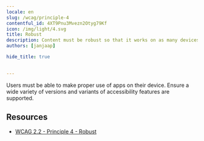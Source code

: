 ```yaml
---
locale: en
slug: /wcag/principle-4
contentful_id: 4XT9Pnu3Mvezn2Otyg79Kf
icon: /img/light/4.svg
title: Robust
description: Content must be robust so that it works on as many devices as possible.
authors: [janjaap]

hide_title: true

	
---
```


<Hero
  title="Robust"
  icon="/img/light/4.svg"
  prefix="Principle 4"
/>

Users must be able to make proper use of apps on their device. Ensure a wide variety of versions and variants of accessibility features are supported.

## Resources

- [WCAG 2.2 - Principle 4 - Robust](https://www.w3.org/TR/WCAG22/#robust)